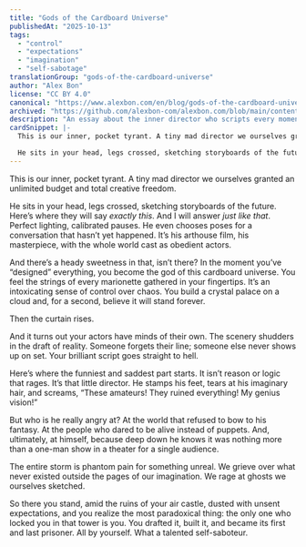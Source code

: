 ```yaml
---
title: "Gods of the Cardboard Universe"
publishedAt: "2025-10-13"
tags:
  - "control"
  - "expectations"
  - "imagination"
  - "self-sabotage"
translationGroup: "gods-of-the-cardboard-universe"
author: "Alex Bon"
license: "CC BY 4.0"
canonical: "https://www.alexbon.com/en/blog/gods-of-the-cardboard-universe"
archived: "https://github.com/alexbon-com/alexbon.com/blob/main/content/en/articles/gods-of-the-cardboard-universe.mdx"
description: "An essay about the inner director who scripts every moment, rages at live people, and realises he was trapped in his own cardboard universe."
cardSnippet: |-
  This is our inner, pocket tyrant. A tiny mad director we ourselves granted an unlimited budget and total creative freedom.

  He sits in your head, legs crossed, sketching storyboards of the future. Here’s where they will say exactly this. And I will answer just like that. Perfect lighting, calibrated pauses. He even chooses poses for a conversation that hasn’t yet happened.
---
```


This is our inner, pocket tyrant. A tiny mad director we ourselves granted an unlimited budget and total creative freedom.

He sits in your head, legs crossed, sketching storyboards of the future. Here’s where they will say *exactly this*. And I will answer *just like that*. Perfect lighting, calibrated pauses. He even chooses poses for a conversation that hasn’t yet happened. It’s his arthouse film, his masterpiece, with the whole world cast as obedient actors.

And there’s a heady sweetness in that, isn’t there? In the moment you’ve “designed” everything, you become the god of this cardboard universe. You feel the strings of every marionette gathered in your fingertips. It’s an intoxicating sense of control over chaos. You build a crystal palace on a cloud and, for a second, believe it will stand forever.

Then the curtain rises.

And it turns out your actors have minds of their own. The scenery shudders in the draft of reality. Someone forgets their line; someone else never shows up on set. Your brilliant script goes straight to hell.

Here’s where the funniest and saddest part starts. It isn’t reason or logic that rages. It’s that little director. He stamps his feet, tears at his imaginary hair, and screams, “These amateurs! They ruined everything! My genius vision!”

But who is he really angry at? At the world that refused to bow to his fantasy. At the people who dared to be alive instead of puppets. And, ultimately, at himself, because deep down he knows it was nothing more than a one-man show in a theater for a single audience.

The entire storm is phantom pain for something unreal. We grieve over what never existed outside the pages of our imagination. We rage at ghosts we ourselves sketched.

So there you stand, amid the ruins of your air castle, dusted with unsent expectations, and you realize the most paradoxical thing: the only one who locked you in that tower is you. You drafted it, built it, and became its first and last prisoner. All by yourself. What a talented self-saboteur.
